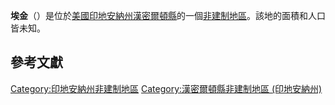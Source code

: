 {{noteTA
|G1=USState
|G2=地名
|G3=Unit
}}
{{Infobox settlement
|official_name            = 埃金
|native_name = Ekin
|settlement_type          = [[非建制地區|非建制地區]]
|image_skyline            = 
|imagesize                = 
|pushpin_map              = USA Indiana
|pushpin_label            = 埃金
|pushpin_label_position   = top
|pushpin_map_caption      = 埃金在印地安納州的位置
|subdivision_type         = [[世界政區索引|國家]]
|subdivision_type1        = [[美国州份|州份]]
|subdivision_type2        = [[印地安納州行政区划|縣]]
|subdivision_name         = [[美国|美国]]
|subdivision_name1        = [[印地安納州|印地安納州]]
|subdivision_name2        = [[漢密爾頓縣_(印地安納州)|漢密爾頓縣]]
|elevation_ft             = 906
|elevation_m              = 276
|area_total_km2           = 
|area_total_sq_mi         = 
|area_land_km2            = 
|area_land_sq_mi          = 
|area_water_km2           = 
|area_water_sq_mi         = 
|population_as_of         = 2010
|population_footnotes     = 
|population_total         = 
|population_metro         = 
|population_density_km2   = auto
|population_density_sq_mi = auto
|timezone                 = [[北美东部时区|北美东部时区]]
|utc_offset               = -5
|coordinates              = {{coord|40|13|01|N|86|09|42|W|display=inline,title}}
| coor_pinpoint           = 
| coordinates_footnotes   = 
|timezone_DST             = EDT
|utc_offset_DST           = -4
|postal_code_type         = [[美國郵區編號|郵區編號]]
|postal_code              = 46045
|area_code                = {{link-en|电话区号765|Area code 765|765}}
|blank_name = [[地名信息系统|GNIS ID]]
|blank_info = 434057<ref name="GNIS">{{cite gnis|434057|Ekin}}</ref>
}}
'''埃金'''（{{lang-en|Ekin}}）是位於[[美國|美國]][[印地安納州|印地安納州]][[漢密爾頓縣_(印地安納州)|漢密爾頓縣]]的一個[[非建制地區|非建制地區]]。該地的面積和人口皆未知。

== 參考文獻 ==
{{reflist}}

{{漢密爾頓縣 (印地安納州)}}

{{DEFAULTSORT:Ekin}}
[[Category:印地安納州非建制地區|Category:印地安納州非建制地區]]
[[Category:漢密爾頓縣非建制地區_(印地安納州)|Category:漢密爾頓縣非建制地區 (印地安納州)]]

{{Indiana-geo-stub}}

<nowiki></nowiki>